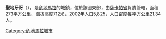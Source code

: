 '''聖地牙哥'''（{{lang-es|San Diego}}），是[[危地馬拉|危地馬拉]]的城鎮，位於該國東部，由[[薩卡帕省|薩卡帕省]]負責管轄，面積273平方公里，海拔高度712米，2002年人口5,825，人口密度每平方公里21.34人。

{{coord|14|47|N|89|47|W|source:kolossus-itwiki|display=title}}

{{Guatemala-geo-stub}}
[[Category:危地馬拉城市|Category:危地馬拉城市]]